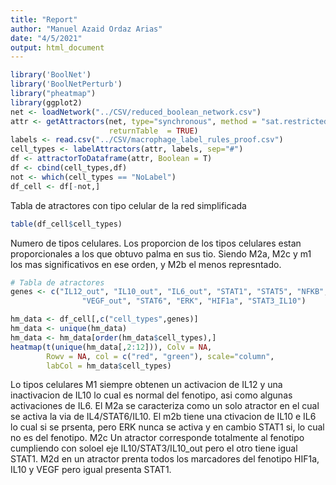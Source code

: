 ```yaml
---
title: "Report"
author: "Manuel Azaid Ordaz Arias"
date: "4/5/2021"
output: html_document
---
```


```r
library('BoolNet')
library('BoolNetPerturb')
library("pheatmap")
library(ggplot2)
net <- loadNetwork("../CSV/reduced_boolean_network.csv")
attr <- getAttractors(net, type="synchronous", method = "sat.restricted", maxAttractorLength = 1,
                      returnTable  = TRUE)
labels <- read.csv("../CSV/macrophage_label_rules_proof.csv")
cell_types <- labelAttractors(attr, labels, sep="#")
df <- attractorToDataframe(attr, Boolean = T)
df <- cbind(cell_types,df)
not <- which(cell_types == "NoLabel")
df_cell <- df[-not,]
```

Tabla de atractores con tipo celular de la red simplificada

```r
table(df_cell$cell_types)
```

Numero de tipos celulares. Los proporcion de los tipos celulares estan proporcionales a los que obtuvo palma en sus tio. Siendo M2a, M2c y m1 los mas significativos en ese orden, y M2b el menos represntado.
```r
# Tabla de atractores
genes <- c("IL12_out", "IL10_out", "IL6_out", "STAT1", "STAT5", "NFKB", 
                "VEGF_out", "STAT6", "ERK", "HIF1a", "STAT3_IL10")

hm_data <- df_cell[,c("cell_types",genes)]
hm_data <- unique(hm_data)
hm_data <- hm_data[order(hm_data$cell_types),]
heatmap(t(unique(hm_data[,2:12])), Colv = NA,
        Rowv = NA, col = c("red", "green"), scale="column", 
        labCol = hm_data$cell_types)
```

Lo tipos celulares M1 siempre obtenen un activacion de IL12 y una inactivacion de IL10 lo cual es normal del fenotipo, asi como algunas activaciones de IL6. El M2a se caracteriza como un solo atractor en el cual se activa la via de IL4/STAT6/IL10. El m2b tiene una ctivacion de IL10 e IL6 lo cual si se prsenta, pero ERK nunca se activa y en cambio STAT1 si, lo cual no es del fenotipo. M2c Un atractor corresponde totalmente al fenotipo cumpliendo con soloel eje IL10/STAT3/IL10_out pero el otro tiene igual STAT1. M2d en un atractor prenta todos los marcadores del fenotipo HIF1a, IL10 y VEGF pero igual presenta STAT1.


